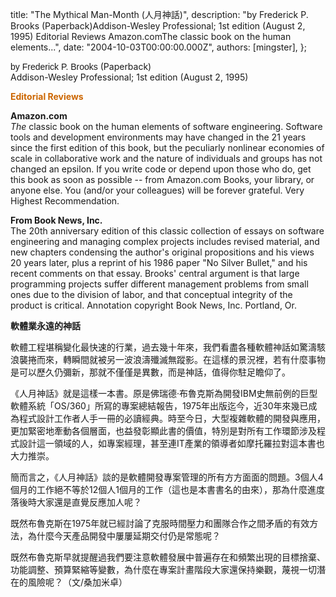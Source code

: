 
  title: "The Mythical Man-Month (人月神話)",
  description: "by Frederick P. Brooks (Paperback)Addison-Wesley Professional; 1st edition (August 2, 1995) Editorial Reviews Amazon.comThe classic book on the human elements...",
  date: "2004-10-03T00:00:00.000Z",
  authors: [mingster],
};

<p><span style="font-family:verdana,arial,helvetica;">by Frederick P. Brooks</span> (Paperback)<br />Addison-Wesley Professional; 1st edition (August 2, 1995) </p>
<p><strong><span style="color:rgb(204,102,0);font-size:100%;">Editorial Reviews</span></strong>
<p><strong>Amazon.com</strong><br /><i>The</i> classic book on the human elements of software engineering. Software tools and development environments may have changed in the 21 years since the first edition of this book, but the peculiarly nonlinear economies of scale in collaborative work and the nature of individuals and groups has not changed an epsilon. If you write code or depend upon those who do, get this book as soon as possible -- from Amazon.com Books, your library, or anyone else. You (and/or your colleagues) will be forever grateful. Very Highest Recommendation.</p>
<p><b>From Book News, Inc.</b><br />The 20th anniversary edition of this classic collection of essays on software engineering and managing complex projects includes revised material, and new chapters condensing the author's original propositions and his views 20 years later, plus a reprint of his 1986 paper "No Silver Bullet," and his recent comments on that essay. Brooks' central argument is that large programming projects suffer different management problems from small ones due to the division of labor, and that conceptual integrity of the product is critical. Annotation copyright Book News, Inc. Portland, Or.</p>
<p><strong>軟體業永遠的神話</strong></p>
<p>軟體工程堪稱變化最快速的行業，過去幾十年來，我們看盡各種軟體神話如驚濤駭浪襲捲而來，轉瞬間就被另一波浪濤殲滅無蹤影。在這樣的景況裡，若有什麼事物是可以歷久仍彌新，那就不僅僅是異數，而是神話，值得你駐足瞻仰了。</p>
<p>《人月神話》就是這樣一本書。原是佛瑞德‧布魯克斯為開發IBM史無前例的巨型軟體系統「OS/360」所寫的專案總結報告，1975年出版迄今，近30年來幾已成為程式設計工作者人手一冊的必讀經典。時至今日，大型複雜軟體的開發與應用，更加緊密地牽動各個層面，也益發彰顯此書的價值，特別是對所有工作環節涉及程式設計這一領域的人，如專案經理，甚至連IT產業的領導者如摩托羅拉對這本書也大力推崇。</p>
<p>簡而言之，《人月神話》談的是軟體開發專案管理的所有方方面面的問題。3個人4個月的工作絕不等於12個人1個月的工作（這也是本書書名的由來），那為什麼進度落後時大家還是直覺反應加人呢？</p>
<p>既然布魯克斯在1975年就已經討論了克服時間壓力和團隊合作之間矛盾的有效方法，為什麼今天產品開發中屢屢延期交付仍是常態呢？</p>
<p>既然布魯克斯早就提醒過我們要注意軟體發展中普遍存在和頻繁出現的目標捨棄、功能調整、預算緊縮等變數，為什麼在專案計畫階段大家還保持樂觀，蔑視一切潛在的風險呢？（文/桑加米卓）</p>
